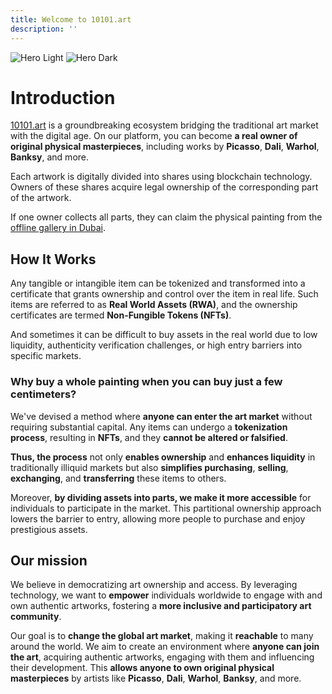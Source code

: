 ```yaml
---
title: Welcome to 10101.art
description: ''
---
```


<img
  className="block dark:hidden"
  src="https://lh7-us.googleusercontent.com/NAQd0_Ok3Um3GNXLkKe_mfjJptt8Eh9lX4Ad3IKmoryn-6gTnAwOFOrD_ijHYH1Qd3IkZ9-tY6kcC88qj3BlXlX6RL_S4dABWW5DcYnUKGf9S2JvnbXXoFBrndMO0j-f9XS643LutwfjNyBzKQNb6_I"
  alt="Hero Light"
/>
<img
  className="hidden dark:block"
  src="https://lh7-us.googleusercontent.com/NAQd0_Ok3Um3GNXLkKe_mfjJptt8Eh9lX4Ad3IKmoryn-6gTnAwOFOrD_ijHYH1Qd3IkZ9-tY6kcC88qj3BlXlX6RL_S4dABWW5DcYnUKGf9S2JvnbXXoFBrndMO0j-f9XS643LutwfjNyBzKQNb6_I"
  alt="Hero Dark"
/>

# Introduction

[10101.art](https://10101.art) is a groundbreaking ecosystem bridging the traditional art market with the digital age. On our platform, you can become **a real owner of original physical masterpieces**, including works by **Picasso**, **Dali**, **Warhol**, **Banksy**, and more.

Each artwork is digitally divided into shares using blockchain technology. Owners of these shares acquire legal ownership of the corresponding part of the artwork. 

If one owner collects all parts, they can claim the physical painting from the [offline gallery in Dubai](https://maps.app.goo.gl/AEAhUseLEvLW5CJA6).



## How It Works

Any tangible or intangible item can be tokenized and transformed into a certificate that grants ownership and control over the item in real life. Such items are referred to as **Real World Assets (RWA)**, and the ownership certificates are termed **Non-Fungible Tokens (NFTs)**.

And sometimes it can be difficult to buy assets in the real world due to low liquidity, authenticity verification challenges, or high entry barriers into specific markets.

### Why buy a whole painting when you can buy just a few centimeters?

We've devised a method where **anyone can enter the art market** without requiring substantial capital.
Any items can undergo a **tokenization process**, resulting in **NFTs**, and they **cannot be altered or falsified**.

**Thus, the process** not only **enables ownership** and **enhances liquidity** in traditionally illiquid markets but also **simplifies purchasing**, **selling**, **exchanging**, and **transferring** these items to others.

Moreover, **by dividing assets into parts, we make it more accessible** for individuals to participate in the market. This partitional ownership approach lowers the barrier to entry, allowing more people to purchase and enjoy prestigious assets.



## Our mission

We believe in democratizing art ownership and access. By leveraging technology, we want to **empower** individuals worldwide to engage with and own authentic artworks, fostering a **more inclusive and participatory art community**.

Our goal is to **change the global art market**, making it **reachable** to many around the world. 
We aim to create an environment where **anyone can join the art**, acquiring authentic artworks, engaging with them and influencing their development. This **allows anyone to own original physical masterpieces** by artists like **Picasso**, **Dali**, **Warhol**, **Banksy**, and more.
